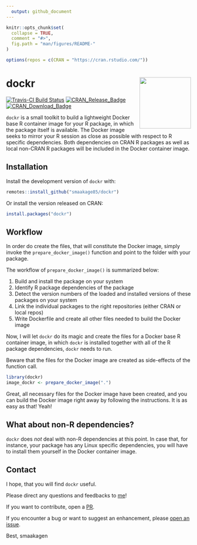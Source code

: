 ```yaml
---
  output: github_document
---
```


<!-- README.md is generated from README.Rmd. Please edit that file -->

```r
knitr::opts_chunk$set(
  collapse = TRUE,
  comment = "#>",
  fig.path = "man/figures/README-"
)
```

```r
options(repos = c(CRAN = "https://cran.rstudio.com/"))
```

# dockr <img src="man/figures/dockr.png" align="right" height=140/>
[![Travis-CI Build Status](https://travis-ci.org/smaakage85/dockr.svg?branch=master)](https://travis-ci.org/smaakage85/dockr)
[![CRAN\_Release\_Badge](http://www.r-pkg.org/badges/version-ago/dockr)](https://CRAN.R-project.org/package=dockr) [![CRAN\_Download\_Badge](http://cranlogs.r-pkg.org/badges/dockr)](https://CRAN.R-project.org/package=dockr)

`dockr` is a small toolkit to build a lightweight Docker base R container
image for your R package, in which the package itself is available. The Docker 
image seeks to mirror your R session as close as possible with respect to R 
specific dependencies. Both dependencies on CRAN R packages as well as local 
non-CRAN R packages will be included in the Docker container image.

## Installation

Install the development version of `dockr` with:

```r
remotes::install_github("smaakage85/dockr")
```

Or install the version released on CRAN: 

```r
install.packages("dockr")
```

## Workflow

In order do create the files, that will constitute the Docker image, simply 
invoke the `prepare_docker_image()` function and point to the folder with your 
package. 

The workflow of `prepare_docker_image()` is summarized below:

1. Build and install the package on your system
2. Identify R package dependencies of the package
3. Detect the version numbers of the loaded and installed versions of these 
packages on your system
4. Link the individual packages to the right repositories (either CRAN or local repos)
5. Write Dockerfile and create all other files needed to build the Docker image

Now, I will let `dockr` do its magic and create the files for a Docker base R
container image, in which `dockr` is installed together with all of the R 
package dependencies, `dockr` needs to run.

Beware that the files for the Docker image are created as side-effects of the 
function call.

```r
library(dockr)
image_dockr <- prepare_docker_image(".")
```

Great, all necessary files for the Docker image have been created, and you 
can build the Docker image right away by following the instructions. It is as 
easy as that! Yeah!

## What about non-R dependencies?

`dockr` does _not_ deal with non-R dependencies at this point. 
In case that, for instance, your package has any Linux specific dependencies, 
you will have to install them yourself in the Docker container image. 

## Contact

I hope, that you will find `dockr` useful.

Please direct any questions and feedbacks to [me](mailto:lars_kjeldgaard@hotmail.com)!

If you want to contribute, open a [PR](https://github.com/smaakage85/dockr/pulls).

If you encounter a bug or want to suggest an enhancement, please [open an issue](https://github.com/smaakage85/dockr/issues).

Best, 
smaakagen






